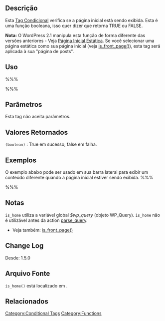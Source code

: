 ==Descrição==
Esta [[Conditional Tags|Tag Condicional]] verifica se a página inicial está sendo exibida. Esta é uma função booleana, isso quer dizer que retorna TRUE ou FALSE.

'''Nota:''' O WordPress 2.1 manipula esta função de forma diferente das versões anteriores - Veja [[Pages#Using a Page as the Front Page|Página Inicial Estática]]. Se você selecionar uma página estática como sua página inicial (veja [[Function Reference/is front page|is_front_page()]]), esta tag será aplicada à sua "página de posts".

==Uso==
%%%<?php is_home(); ?>%%%

==Parâmetros==
Esta tag não aceita parâmetros.

==Valores Retornados==
; <tt>(boolean)</tt> : True em sucesso, false em falha.

==Exemplos==
O exemplo abaixo pode ser usado em sua barra lateral para exibir um conteúdo diferente quando a página inicial estiver sendo exibida.
%%%
<?php
if ( is_home() ) {
	// Esta é a página inicial
} else {
	// Esta não é a página inicial
}
?>
%%%

==Notas==

<code>is_home</code> utiliza a variável global <var>$wp_query</var> (objeto WP_Query).
<code>is_home</code> não é utilizável antes da action [[Plugin API\Action Reference\parse_query|parse_query]].

* Veja também: [[Function Reference/is front page|is_front_page()]]

==Change Log==
Desde: 1.5.0

==Arquivo Fonte==
<!-- Necessita  de links para os arquivos de código fonte atuais -->
<tt>is_home()</tt> está localizado em {{Trac|wp-includes/query.php}}.

==Relacionados==

{{Conditional Tags}}

{{Tag Footer}}

[[Category:Conditional Tags]]
[[Category:Functions]]